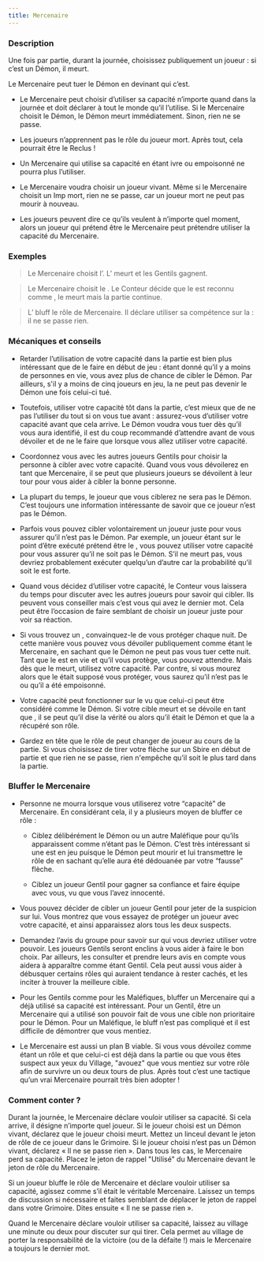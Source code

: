 ```yaml
---
title: Mercenaire
---
```



<Role MERCENAIRE header />

### Description

Une fois par partie, durant la journée, choisissez publiquement un joueur : si c’est un Démon, il meurt.

Le Mercenaire peut tuer le Démon en devinant qui c’est.

-	Le Mercenaire peut choisir d’utiliser sa capacité n’importe quand dans la journée et doit déclarer à tout le monde qu’il l’utilise. Si le Mercenaire choisit le Démon, le Démon meurt immédiatement. Sinon, rien ne se passe.

-	Les joueurs n’apprennent pas le rôle du joueur mort. Après tout, cela pourrait être le Reclus !

-	Un Mercenaire qui utilise sa capacité en étant ivre ou empoisonné ne pourra plus l’utiliser.

-	Le Mercenaire voudra choisir un joueur vivant. Même si le Mercenaire choisit un Imp mort, rien ne se passe, car un joueur mort ne peut pas mourir à nouveau. 

-	Les joueurs peuvent dire ce qu’ils veulent à n’importe quel moment, alors un joueur qui prétend être le Mercenaire peut prétendre utiliser la capacité du Mercenaire. 

### Exemples

> Le Mercenaire choisit l’<Role IMP />. L’<Role IMP /> meurt et les Gentils gagnent.

> Le Mercenaire choisit le <Role RECLUS />. Le Conteur décide que le <Role RECLUS /> est reconnu comme <Role IMP />, le <Role RECLUS /> meurt mais la partie continue.

> L’<Role IMP /> bluff le rôle de Mercenaire. Il déclare utiliser sa compétence sur la <Role CROQUEUSE_D_HOMMES /> : il ne se passe rien.

### Mécaniques et conseils

- Retarder l’utilisation de votre capacité dans la partie est bien plus intéressant que de le faire en début de jeu : étant donné qu’il y a moins de personnes en vie, vous avez plus de chance de cibler le Démon. Par ailleurs, s'il y a moins de cinq joueurs en jeu, la <Role CROQUEUSE_D_HOMMES /> ne peut pas devenir le Démon une fois celui-ci tué.

- Toutefois, utiliser votre capacité tôt dans la partie, c’est mieux que de ne pas l’utiliser du tout si on vous tue avant : assurez-vous d’utiliser votre capacité avant que cela arrive. Le Démon voudra vous tuer dès qu’il vous aura identifié, il est du coup recommandé d’attendre avant de vous dévoiler et de ne le faire que lorsque vous allez utiliser votre capacité.

- Coordonnez vous avec les autres joueurs Gentils pour choisir la personne à cibler avec votre capacité. Quand vous vous dévoilerez en tant que Mercenaire, il se peut que plusieurs joueurs se dévoilent à leur tour pour vous aider à cibler la bonne personne.

- La plupart du temps, le joueur que vous ciblerez ne sera pas le Démon. C’est toujours une information intéressante de savoir que ce joueur n’est pas le Démon.

- Parfois vous pouvez cibler volontairement un joueur juste pour vous assurer qu’il n’est pas le Démon. Par exemple, un joueur étant sur le point d’être exécuté prétend être le <Role VERTUEUX />, vous pouvez utiliser votre capacité pour vous assurer qu’il ne soit pas le Démon. S’il ne meurt pas, vous devriez probablement exécuter quelqu’un d’autre car la probabilité qu’il soit le <Role VERTUEUX /> est forte.

- Quand vous décidez d’utiliser votre capacité, le Conteur vous laissera du temps pour discuter avec les autres joueurs pour savoir qui cibler. Ils peuvent vous conseiller mais c’est vous qui avez le dernier mot. Cela peut être l’occasion de faire semblant de choisir un joueur juste pour voir sa réaction. 

- Si vous trouvez un <Role MOINE />, convainquez-le de vous protéger chaque nuit. De cette manière vous pouvez vous dévoiler publiquement comme étant le Mercenaire, en sachant que le Démon ne peut pas vous tuer cette nuit. Tant que le <Role MOINE /> est en vie et qu’il vous protège, vous pouvez attendre. Mais dès que le <Role MOINE /> meurt, utilisez votre capacité. Par contre, si vous mourez alors que le <Role MOINE /> était supposé vous protéger, vous saurez qu’il n’est pas le <Role MOINE /> ou qu’il a été empoisonné.

- Votre capacité peut fonctionner sur le <Role RECLUS /> vu que celui-ci peut être considéré comme le Démon. Si votre cible meurt et se dévoile en tant que <Role RECLUS />, il se peut qu’il dise la vérité ou alors qu’il était le Démon et que la <Role CROQUEUSE_D_HOMMES /> a récupéré son rôle.

- Gardez en tête que le rôle de <Role IMP /> peut changer de joueur au cours de la partie. Si vous choisissez de tirer votre flèche sur un Sbire en début de partie et que rien ne se passe, rien n'empêche qu’il soit le <Role IMP /> plus tard dans la partie.

### Bluffer le Mercenaire

- Personne ne mourra lorsque vous utiliserez votre “capacité” de Mercenaire. En considérant cela, il y a plusieurs moyen de bluffer ce rôle :

    - Ciblez délibérément le Démon ou un autre Maléfique pour qu’ils apparaissent comme n’étant pas le Démon. C’est très intéressant si une <Role CROQUEUSE_D_HOMMES /> est en jeu puisque le Démon peut mourir et lui transmettre le rôle de <Role IMP /> en sachant qu’elle aura été dédouanée par votre “fausse” flèche.

    - Ciblez un joueur Gentil pour gagner sa confiance et faire équipe avec vous, vu que vous l’avez innocenté.

- Vous pouvez décider de cibler un joueur Gentil pour jeter de la suspicion sur lui. Vous montrez que vous essayez de protéger un joueur avec votre capacité, et ainsi apparaissez alors tous les deux suspects.

- Demandez l’avis du groupe pour savoir sur qui vous devriez utiliser votre pouvoir. Les joueurs Gentils seront enclins à vous aider à faire le bon choix. Par ailleurs, les consulter et prendre leurs avis en compte vous aidera à apparaître comme étant Gentil. Cela peut aussi vous aider à débusquer certains rôles qui auraient tendance à rester cachés, et les inciter à trouver la meilleure cible.

- Pour les Gentils comme pour les Maléfiques, bluffer un Mercenaire qui a déjà utilisé sa capacité est intéressant. Pour un Gentil, être un Mercenaire qui a utilisé son pouvoir fait de vous une cible non prioritaire pour le Démon. Pour un Maléfique, le bluff n’est pas compliqué et il est difficile de démontrer que vous mentiez.

- Le Mercenaire est aussi un plan B viable. Si vous vous dévoilez comme étant un rôle et que celui-ci est déjà dans la partie ou que vous êtes suspect aux yeux du Village, "avouez" que vous mentiez sur votre rôle afin de survivre un ou deux tours de plus. Après tout c’est une tactique qu’un vrai Mercenaire pourrait très bien adopter !

### Comment conter ?

Durant la journée, le Mercenaire déclare vouloir utiliser sa capacité. Si cela arrive, il désigne n’importe quel joueur. Si le joueur choisi est un Démon vivant, déclarez que le joueur choisi meurt. Mettez un linceul devant le jeton de rôle de ce joueur dans le Grimoire. Si le joueur choisi n’est pas un Démon vivant, déclarez « Il ne se passe rien ». Dans tous les cas, le Mercenaire perd sa capacité. Placez le jeton de rappel "Utilisé" du Mercenaire devant le jeton de rôle du Mercenaire.

Si un joueur bluffe le rôle de Mercenaire et déclare vouloir utiliser sa capacité, agissez comme s’il était le véritable Mercenaire. Laissez un temps de discussion si nécessaire et faites semblant de déplacer le jeton de rappel dans votre Grimoire. Dites ensuite « Il ne se passe rien ».

Quand le Mercenaire déclare vouloir utiliser sa capacité, laissez au village une minute ou deux pour discuter sur qui tirer. Cela permet au village de porter la responsabilité de la victoire (ou de la défaite !) mais le Mercenaire a toujours le dernier mot.
